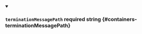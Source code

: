 
<details className="config-field" data-expandable="false" open>
<summary>

### `terminationMessagePath` <span class="config-field-required" data-required="false">required</span> <span class="config-field-type">string</span> <span class="config-field-default"></span> <span class="config-field-enum"></span> {#containers-terminationMessagePath}



</summary>



</details>
